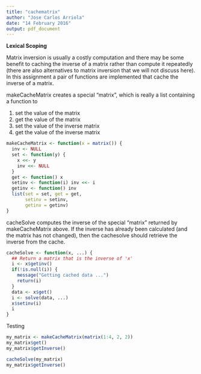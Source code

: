 ```yaml
---
title: "cachematrix"
author: "Jose Carlos Arriola"
date: "14 February 2016"
output: pdf_document
---
```


**Lexical Scoping**

Matrix inversion is usually a costly computation and there may be some benefit to caching the inverse of a matrix rather than compute it repeatedly (there are also alternatives to matrix inversion that we will not discuss here). In this assignment a pair of functions are implemented that cache the inverse of a matrix.

makeCacheMatrix creates a special "matrix", which is really a list containing a function to

1. set the value of the matrix
2. get the value of the matrix
3. set the value of the inverse matrix
4. get the value of the inverse matrix

```r
makeCacheMatrix <- function(x = matrix()) {
  inv <- NULL
  set <- function(y) {
    x <<- y
    inv <<- NULL
  }
  get <- function() x
  setinv <- function(i) inv <<- i
  getinv <- function() inv
  list(set = set, get = get,
       setinv = setinv,
       getinv = getinv)
}
```

cacheSolve computes the inverse of the special "matrix" returned by makeCacheMatrix above. If the inverse has already been calculated (and the matrix has not changed), then the cachesolve should retrieve the inverse from the cache.

```r
cacheSolve <- function(x, ...) {
  ## Return a matrix that is the inverse of 'x'
  i <- x$getinv()
  if(!is.null(i)) {
    message("Getting cached data ...")
    return(i)
  }
  data <- x$get()
  i <- solve(data, ...)
  x$setinv(i)
  i
}
```

Testing

```r
my_matrix <- makeCacheMatrix(matrix(1:4, 2, 2))
my_matrix$get()
my_matrix$getInverse()

cacheSolve(my_matrix)
my_matrix$getInverse()
```